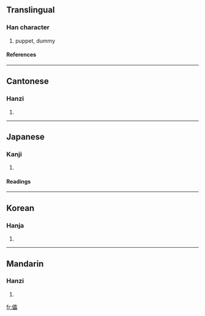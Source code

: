 ==Translingual==
===Han character===
{{Han char|rn=9|rad=人|as=15|sn=17|four=2626<sub>0</sub>|canj=人田田田 (OWWW)}}
# puppet, dummy
====References====
{{Han ref|kx=0120.160|dkj=01249|dj=0254.140|hdz=10234.060|uh=5121|ud=20769|bh=C077|bd=49271}}
----
==Cantonese==
===Hanzi===
{{yue-hanzi|jyut=|y=leui5}}
# {{defn|Cantonese}}
----
==Japanese==
===Kanji===
{{ja-kanji|grade=|rs=人15}}
# {{defn|Japanese}}
====Readings====
{{ja-readings|on=[[らい]] (rai)|kun=[[やぶれる]] (yabureru), [[つかれる]] (tsukareru)}}
----
==Korean==
===Hanja===
{{ko-hanja|hangeul=뢰|rv=roe|mr=roe}}
# {{defn|Korean}}
----
==Mandarin==
===Hanzi===
{{cmn-hanzi|pin=[[lěi]] ([[lei3]])|wg=lei<sup>3</sup>}}
# {{defn|Mandarin}}

[[fr:儡]]